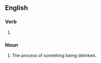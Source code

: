 ==English==

===Verb===
{{head|en|verb form}}

# {{present participle of|en|delink}}

===Noun===
{{en-noun}}

# The process of something being delinked.